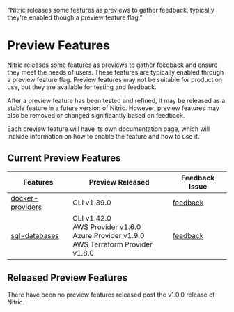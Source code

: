   "Nitric releases some features as previews to gather feedback, typically they're enabled though a preview feature flag."

# Preview Features

Nitric releases some features as previews to gather feedback and ensure they meet the needs of users. These features are typically enabled through a preview feature flag. Preview features may not be suitable for production use, but they are available for testing and feedback.

After a preview feature has been tested and refined, it may be released as a stable feature in a future version of Nitric. However, preview features may also be removed or changed significantly based on feedback.

Each preview feature will have its own documentation page, which will include information on how to enable the feature and how to use it.

## Current Preview Features

| Features                                                | Preview Released                 | Feedback Issue                                              |
| ------------------------------------------------------- | -------------------------------- | ----------------------------------------------------------- |
| [docker-providers](/reference/providers/install/docker) | CLI v1.39.0                      | [feedback](https://github.com/nitrictech/nitric/issues/605) |
| [sql-databases](/sql)                                   | CLI v1.42.0<br/>AWS Provider v1.6.0<br/>Azure Provider v1.9.0<br/>AWS Terraform Provider v1.8.0 | [feedback](https://github.com/nitrictech/cli/issues/732)    |

## Released Preview Features

<Note>
  There have been no preview features released post the v1.0.0 release of
  Nitric.
</Note>
